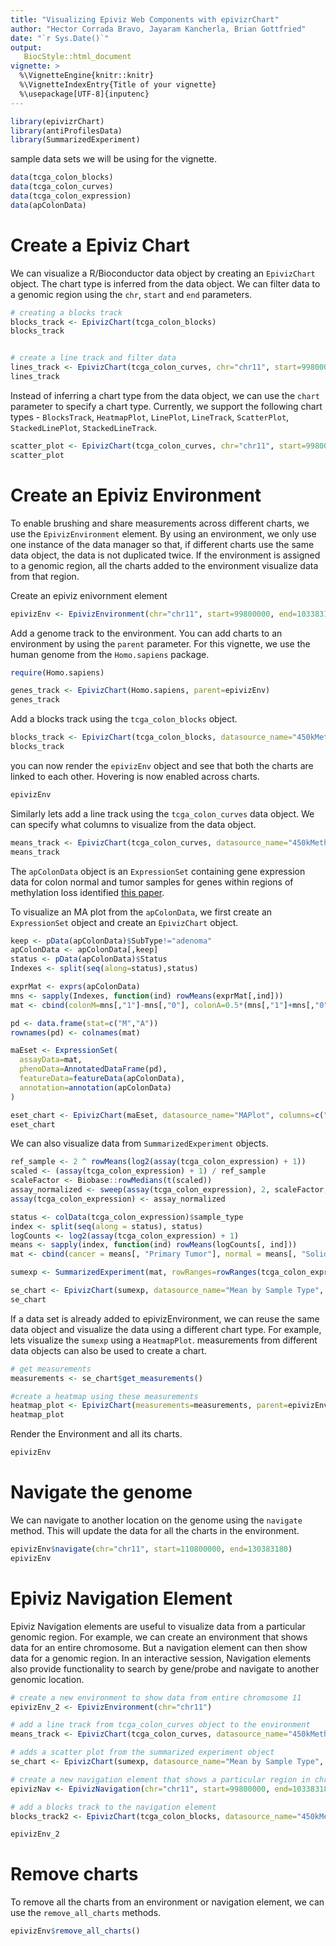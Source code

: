 ```yaml
---
title: "Visualizing Epiviz Web Components with epivizrChart"
author: "Hector Corrada Bravo, Jayaram Kancherla, Brian Gottfried"
date: "`r Sys.Date()`"
output:
   BiocStyle::html_document
vignette: >
  %\VignetteEngine{knitr::knitr}
  %\VignetteIndexEntry{Title of your vignette}
  %\usepackage[UTF-8]{inputenc}
---
```


```r
library(epivizrChart)
library(antiProfilesData)
library(SummarizedExperiment)
```

sample data sets we will be using for the vignette.
```r
data(tcga_colon_blocks)
data(tcga_colon_curves)
data(tcga_colon_expression)
data(apColonData)
```

# Create a Epiviz Chart

We can visualize a R/Bioconductor data object by creating an `EpivizChart` object. The chart type is inferred
from the data object. We can filter data to a genomic region using the `chr`, `start` and `end` parameters.

```r
# creating a blocks track
blocks_track <- EpivizChart(tcga_colon_blocks)
blocks_track


# create a line track and filter data
lines_track <- EpivizChart(tcga_colon_curves, chr="chr11", start=99800000, end=103383180, type="bp", columns=c("cancerMean","normalMean"))
lines_track
```

Instead of inferring a chart type from the data object, we can use the `chart` parameter to specify a chart type. Currently, we support the following chart types - `BlocksTrack`, `HeatmapPlot`, `LinePlot`, `LineTrack`, `ScatterPlot`, `StackedLinePlot`, `StackedLineTrack`.

```r
scatter_plot <- EpivizChart(tcga_colon_curves, chr="chr11", start=99800000, end=103383180, type="bp", columns=c("cancerMean","normalMean"), chart="ScatterPlot")
scatter_plot
```

# Create an Epiviz Environment

To enable brushing and share measurements across different charts, we use the `EpivizEnvironment` element. By using an environment, we only use one instance of the data manager so that, if different charts use the same data object, the data is not duplicated twice. If the environment is assigned to a genomic region, all the charts added to the environment visualize data from that region.

Create an epiviz enivornment element
```r
epivizEnv <- EpivizEnvironment(chr="chr11", start=99800000, end=103383180)
```

Add a genome track to the environment. You can add charts to an environment by using the `parent` parameter. For this vignette, we use the human genome from the `Homo.sapiens` package.
```r
require(Homo.sapiens)

genes_track <- EpivizChart(Homo.sapiens, parent=epivizEnv)
genes_track
```

Add a blocks track using the `tcga_colon_blocks` object.
```r
blocks_track <- EpivizChart(tcga_colon_blocks, datasource_name="450kMeth", parent=epivizEnv)
blocks_track
```

you can now render the `epivizEnv` object and see that both the charts are linked to each other. Hovering is now enabled across charts.

```r
epivizEnv
```

Similarly lets add a line track using the `tcga_colon_curves` data object. We can specify what columns to visualize from the data object.
```r
means_track <- EpivizChart(tcga_colon_curves, datasource_name="450kMeth", type="bp", columns=c("cancerMean","normalMean"), parent=epivizEnv)
means_track
```

The `apColonData` object is an `ExpressionSet` containing gene expression data for colon normal and tumor samples for genes within regions of methylation loss identified [this paper](http://www.nature.com/ng/journal/v43/n8/full/ng.865.html). 

To visualize an MA plot from the `apColonData`, we first create an `ExpressionSet` object and create an `EpivizChart` object.

```r
keep <- pData(apColonData)$SubType!="adenoma"
apColonData <- apColonData[,keep]
status <- pData(apColonData)$Status
Indexes <- split(seq(along=status),status)

exprMat <- exprs(apColonData)
mns <- sapply(Indexes, function(ind) rowMeans(exprMat[,ind]))
mat <- cbind(colonM=mns[,"1"]-mns[,"0"], colonA=0.5*(mns[,"1"]+mns[,"0"]))

pd <- data.frame(stat=c("M","A"))
rownames(pd) <- colnames(mat)

maEset <- ExpressionSet(
  assayData=mat,
  phenoData=AnnotatedDataFrame(pd),
  featureData=featureData(apColonData),
  annotation=annotation(apColonData)
)

eset_chart <- EpivizChart(maEset, datasource_name="MAPlot", columns=c("colonA","colonM"), parent=epivizEnv)
eset_chart
```

We can also visualize data from `SummarizedExperiment` objects. 
```r
ref_sample <- 2 ^ rowMeans(log2(assay(tcga_colon_expression) + 1))
scaled <- (assay(tcga_colon_expression) + 1) / ref_sample
scaleFactor <- Biobase::rowMedians(t(scaled))
assay_normalized <- sweep(assay(tcga_colon_expression), 2, scaleFactor, "/")
assay(tcga_colon_expression) <- assay_normalized

status <- colData(tcga_colon_expression)$sample_type
index <- split(seq(along = status), status)
logCounts <- log2(assay(tcga_colon_expression) + 1)
means <- sapply(index, function(ind) rowMeans(logCounts[, ind]))
mat <- cbind(cancer = means[, "Primary Tumor"], normal = means[, "Solid Tissue Normal"])

sumexp <- SummarizedExperiment(mat, rowRanges=rowRanges(tcga_colon_expression))

se_chart <- EpivizChart(sumexp, datasource_name="Mean by Sample Type", columns=c("normal", "cancer"), parent=epivizEnv)
se_chart
```

If a data set is already added to epivizEnvironment, we can reuse the same data object and visualize the data using a different chart type. For example, lets visualize the `sumexp` using a `HeatmapPlot`. measurements from different data objects can also be used to create a chart.
```r
# get measurements
measurements <- se_chart$get_measurements()

#create a heatmap using these measurements
heatmap_plot <- EpivizChart(measurements=measurements, parent=epivizEnv, chart="HeatmapPlot")
heatmap_plot
```

Render the Environment and all its charts.
```r
epivizEnv
```

# Navigate the genome

We can navigate to another location on the genome using the `navigate` method. This will update the data for all the charts in the environment.
```r
epivizEnv$navigate(chr="chr11", start=110800000, end=130383180)
epivizEnv
```

# Epiviz Navigation Element

Epiviz Navigation elements are useful to visualize data from a particular genomic region. For example, we can create an environment that shows data for an entire chromosome. But a navigation element can then show data for a genomic region. In an interactive session, Navigation elements also provide functionality to search by gene/probe and navigate to another genomic location. 

```r
# create a new environment to show data from entire chromosome 11
epivizEnv_2 <- EpivizEnvironment(chr="chr11")

# add a line track from tcga_colon_curves object to the environment
means_track <- EpivizChart(tcga_colon_curves, datasource_name="450kMeth", type="bp", columns=c("cancerMean","normalMean"), parent=epivizEnv_2)

# adds a scatter plot from the summarized experiment object
se_chart <- EpivizChart(sumexp, datasource_name="Mean by Sample Type", columns=c("normal", "cancer"), parent=epivizEnv_2)

# create a new navigation element that shows a particular region in chr11
epivizNav <- EpivizNavigation(chr="chr11", start=99800000, end=103383180, parent=epivizEnv_2)

# add a blocks track to the navigation element
blocks_track2 <- EpivizChart(tcga_colon_blocks, datasource_name="450kMeth", parent=epivizNav)

epivizEnv_2
```

# Remove charts

To remove all the charts from an environment or navigation element, we can use the `remove_all_charts` methods.

```r
epivizEnv$remove_all_charts()
```
